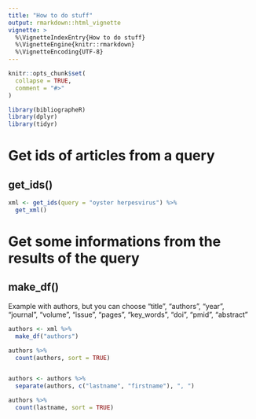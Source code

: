 ```yaml
---
title: "How to do stuff"
output: rmarkdown::html_vignette
vignette: >
  %\VignetteIndexEntry{How to do stuff}
  %\VignetteEngine{knitr::rmarkdown}
  %\VignetteEncoding{UTF-8}
---
```


```r
knitr::opts_chunk$set(
  collapse = TRUE,
  comment = "#>"
)
```

```r
library(bibliographeR)
library(dplyr)
library(tidyr)
```


# Get ids of articles from a query

## get_ids()

```r
xml <- get_ids(query = "oyster herpesvirus") %>%
  get_xml() 

```


# Get some informations from the results of the query

## make_df()

Example with authors, but you can choose "title", "authors", "year", "journal", "volume", "issue", "pages", "key_words", "doi", "pmid", "abstract"

```r

authors <- xml %>%
  make_df("authors")

authors %>%
  count(authors, sort = TRUE)


authors <- authors %>%
  separate(authors, c("lastname", "firstname"), ", ")

authors %>%
  count(lastname, sort = TRUE)
```

